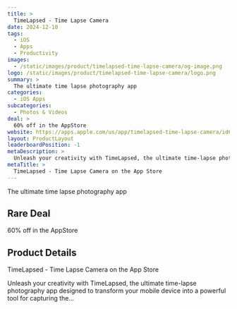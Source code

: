 ```yaml
---
title: >
  TimeLapsed - Time Lapse Camera
date: 2024-12-10
tags:
  - iOS
  - Apps
  - Productivity
images:
  - /static/images/product/timelapsed-time-lapse-camera/og-image.png
logo: /static/images/product/timelapsed-time-lapse-camera/logo.png
summary: >
  The ultimate time lapse photography app
categories:
  - iOS Apps
subcategories:
  - Photos & Videos
deal: >
  60% off in the AppStore
website: https://apps.apple.com/us/app/timelapsed-time-lapse-camera/id6479436667
layout: ProductLayout
leaderboardPosition: -1
metaDescription: >
  Unleash your creativity with TimeLapsed, the ultimate time-lapse photography app designed to transform your mobile device into a powerful tool for capturing the…
metaTitle: >
  ‎TimeLapsed - Time Lapse Camera on the App Store
---
```

The ultimate time lapse photography app

## Rare Deal

60% off in the AppStore

## Product Details

‎TimeLapsed - Time Lapse Camera on the App Store

Unleash your creativity with TimeLapsed, the ultimate time-lapse photography app designed to transform your mobile device into a powerful tool for capturing the…
